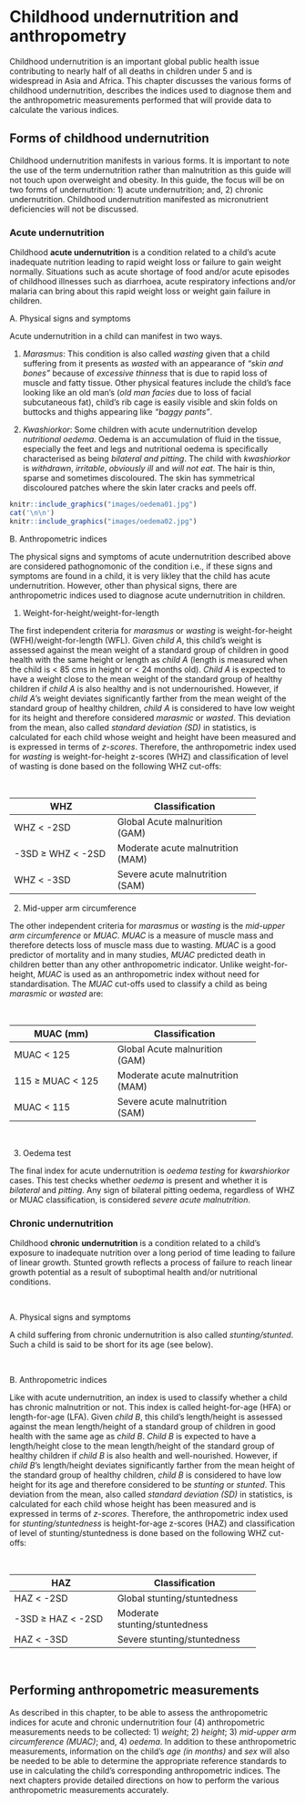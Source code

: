 # Childhood undernutrition and anthropometry {#anthro}

Childhood undernutrition is an important global public health issue contributing to nearly half of all deaths in children under 5 and is widespread in Asia and Africa. This chapter discusses the various forms of childhood undernutrition, describes the indices used to diagnose them and the anthropometric measurements performed that will provide data to calculate the various indices.

## Forms of childhood undernutrition
Childhood undernutrition manifests in various forms. It is important to note the use of the term undernutrition rather than malnutrition as this guide will not touch upon overweight and obesity. In this guide, the focus will be on two forms of undernutrition: 1) acute undernutrition; and, 2) chronic undernutrition. Childhood undernutrition manifested as micronutrient deficiencies will not be discussed.

### Acute undernutrition
Childhood **acute undernutrition** is a condition related to a child's acute inadequate nutrition leading to rapid weight loss or failure to gain weight normally. Situations such as acute shortage of food and/or acute episodes of childhood illnesses such as diarrhoea, acute respiratory infections and/or malaria can bring about this rapid weight loss or weight gain failure in children.

\newpage

A. Physical signs and symptoms

Acute undernutrition in a child can manifest in two ways.

1. *Marasmus*: This condition is also called *wasting* given that a child suffering from it presents as _wasted_ with an appearance of _"skin and bones"_ because of _excessive thinness_ that is due to rapid loss of muscle and fatty tissue. Other physical features include the child's face looking like an old man's (_old man facies_ due to loss of facial subcutaneous fat), child's rib cage is easily visible and skin folds on buttocks and thighs appearing like _"baggy pants"_.

2. *Kwashiorkor*: Some children with acute undernutrition develop *nutritional oedema*. Oedema is an accumulation of fluid in the tissue, especially the feet and legs and nutritional oedema is specifically characterised as being _bilateral and pitting_. The child with *kwashiorkor* is _withdrawn_, _irritable_, _obviously ill_ and _will not eat_. The hair is thin, sparse and sometimes discoloured. The skin has symmetrical discoloured patches where the skin later cracks and peels off.

```r
knitr::include_graphics("images/oedema01.jpg")
cat('\n\n')
knitr::include_graphics("images/oedema02.jpg")
```

B. Anthropometric indices

The physical signs and symptoms of acute undernutrition described above are considered pathognomonic of the condition i.e., if these signs and symptoms are found in a child, it is very likley that the child has acute undernutrition. However, other than physical signs, there are anthropometric indices used to diagnose acute undernutrition in children.

1. Weight-for-height/weight-for-length

The first independent criteria for *marasmus* or *wasting* is weight-for-height (WFH)/weight-for-length (WFL). Given *child A*, this child's weight is assessed against the mean weight of a standard group of children in good health with the same height or length as *child A* (length is measured when the child is < 85 cms in height or < 24 months old). *Child A* is expected to have a weight close to the mean weight of the standard group of healthy children if *child A* is also healthy and is not undernourished. However, if *child A*'s weight deviates significantly farther from the mean weight of the standard group of healthy children, *child A* is considered to have low weight for its height and therefore considered *marasmic* or *wasted*. This deviation from the mean, also called *standard deviation (SD)* in statistics, is calculated for each child whose weight and height have been measured and is expressed in terms of *z-scores*. Therefore, the anthropometric index used for *wasting* is weight-for-height z-scores (WHZ) and classification of level of wasting is done based on the following WHZ cut-offs:

&nbsp;

+-------------------------+-----------------------------------+
| **WHZ**                 | **Classification**                |
+=========================+===================================+
| WHZ < -2SD              | Global Acute malnurition (GAM)    |
+-------------------------+-----------------------------------+
| -3SD $\geq$ WHZ < -2SD  | Moderate acute malnutrition (MAM) |
+-------------------------+-----------------------------------+
| WHZ < -3SD              | Severe acute malnutrition (SAM)   |
+-------------------------+-----------------------------------+


2. Mid-upper arm circumference

The other independent criteria for *marasmus* or *wasting* is the *mid-upper arm circumference* or *MUAC*. *MUAC* is a measure of muscle mass and therefore detects loss of muscle mass due to wasting. *MUAC* is a good predictor of mortality and in many studies, *MUAC* predicted death in children better than any other anthropometric indicator. Unlike weight-for-height, *MUAC* is used as an anthropometric index without need for standardisation. The *MUAC* cut-offs used to classify a child as being *marasmic* or *wasted* are:

&nbsp;

+-------------------------+-----------------------------------+
| **MUAC (mm)**           | **Classification**                |
+=========================+===================================+
| MUAC < 125              | Global Acute malnurition (GAM)    |
+-------------------------+-----------------------------------+
| 115 $\geq$ MUAC < 125   | Moderate acute malnutrition (MAM) |
+-------------------------+-----------------------------------+
| MUAC < 115              | Severe acute malnutrition (SAM)   |
+-------------------------+-----------------------------------+

&nbsp;

3. Oedema test

The final index for acute undernutrition is *oedema testing* for *kwarshiorkor* cases. This test checks whether _oedema_ is present and whether it is _bilateral_ and _pitting_. Any sign of bilateral pitting oedema, regardless of WHZ or MUAC classification, is considered *severe acute malnutrition*.


### Chronic undernutrition
Childhood **chronic undernutrition** is a condition related to a child's exposure to inadequate nutrition over a long period of time leading to failure of linear growth. Stunted growth reflects a process of failure to reach linear growth potential as a result of suboptimal health and/or nutritional conditions.

&nbsp;

A. Physical signs and symptoms

A child suffering from chronic undernutrition is also called *stunting/stunted*. Such a child is said to be short for its age (see below).

&nbsp;

B. Anthropometric indices

Like with acute undernutrition, an index is used to classify whether a child has chronic malnutrition or not. This index is called height-for-age (HFA) or length-for-age (LFA). Given *child B*, this child's length/height is assessed against the mean length/height of a standard group of children in good health with the same age as *child B*. *Child B* is expected to have a length/height close to the mean length/height of the standard group of healthy children if *child B* is also health and well-nourished. However, if *child B*'s length/height deviates significantly farther from the mean height of the standard group of healthy children, *child B* is considered to have low height for its age and therefore considered to be *stunting* or *stunted*. This deviation from the mean, also called *standard deviation (SD)* in statistics, is calculated for each child whose height has been measured and is expressed in terms of *z-scores*. Therefore, the anthropometric index used for *stunting/stuntedness* is height-for-age z-scores (HAZ) and classification of level of stunting/stuntedness is done based on the following WHZ cut-offs:

&nbsp;

+-------------------------+-----------------------------------+
| **HAZ**                 | **Classification**                |
+=========================+===================================+
| HAZ < -2SD              | Global stunting/stuntedness       |
+-------------------------+-----------------------------------+
| -3SD $\geq$ HAZ < -2SD  | Moderate stunting/stuntedness     |
+-------------------------+-----------------------------------+
| HAZ < -3SD              | Severe stunting/stuntedness       |
+-------------------------+-----------------------------------+

&nbsp;

## Performing anthropometric measurements

As described in this chapter, to be able to assess the anthropometric indices for acute and chronic undernutrition four (4) anthropometric measurements needs to be collected: 1) *weight*; 2) *height*; 3) *mid-upper arm circumference (MUAC)*; and, 4) *oedema*. In addition to these anthropometric measurements, information on the child's *age (in months)* and *sex* will also be needed to be able to determine the appropriate reference standards to use in calculating the child's corresponding anthropometric indices. The next chapters provide detailed directions on how to perform the various anthropometric measurements accurately.


